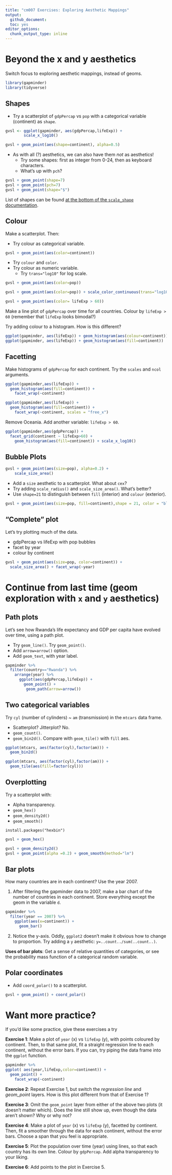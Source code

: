```yaml
---
title: "cm007 Exercises: Exploring Aesthetic Mappings"
output: 
  github_document:
  toc: yes
editor_options: 
  chunk_output_type: inline
---
```




# Beyond the x and y aesthetics

Switch focus to exploring aesthetic mappings, instead of geoms.

```r
 
library(gapminder)
library(tidyverse)
```


## Shapes

- Try a scatterplot of `gdpPercap` vs `pop` with a categorical variable (continent) as `shape`.

```r
gvsl <- ggplot(gapminder, aes(gdpPercap,lifeExp)) +
        scale_x_log10()

gvsl + geom_point(aes(shape=continent), alpha=0.5)
```




- As with all (?) aesthetics, we can also have them _not_ as aesthetics!
    - Try some shapes: first as integer from 0-24, then as keyboard characters.
    - What's up with `pch`?



```r
gvsl + geom_point(shape=7)
gvsl + geom_point(pch=7)
gvsl + geom_point(shape="$")
```

List of shapes can be found [at the bottom of the `scale_shape` documentation](https://ggplot2.tidyverse.org/reference/scale_shape.html).

## Colour

Make a scatterplot. Then:

- Try colour as categorical variable.

```r
gvsl + geom_point(aes(color=continent))
```
- Try `colour` and `color`. 
- Try colour as numeric variable.
    - Try `trans="log10"` for log scale.


```r
gvsl + geom_point(aes(color=pop)) 
```


```r
gvsl + geom_point(aes(color=pop)) + scale_color_continuous(trans="log10")
```


```r
gvsl + geom_point(aes(color= lifeExp > 60)) 
```




Make a line plot of `gdpPercap` over time for all countries. Colour by `lifeExp > 60` (remember that `lifeExp` looks bimodal?)



Try adding colour to a histogram. How is this different?


```r
ggplot(gapminder, aes(lifeExp)) + geom_histogram(aes(colour=continent))
ggplot(gapminder, aes(lifeExp)) + geom_histogram(aes(fill=continent))
```

## Facetting

Make histograms of `gdpPercap` for each continent. Try the `scales` and `ncol` arguments. 

```r
ggplot(gapminder,aes(lifeExp)) +
  geom_histogram(aes(fill=continent)) +
    facet_wrap(~continent)
```


```r
ggplot(gapminder,aes(lifeExp)) +
  geom_histogram(aes(fill=continent)) +
    facet_wrap(~continent, scales = "free_x")
```

Remove Oceania. Add another variable: `lifeExp > 60`. 

```r
ggplot(gapminder,aes(gdpPercap)) +
  facet_grid(continent ~ lifeExp>60) + 
    geom_histogram(aes(fill=continent)) + scale_x_log10()
```


## Bubble Plots

```r
gvsl + geom_point(aes(size=pop), alpha=0.2) + 
    scale_size_area()
```


- Add a `size` aesthetic to a scatterplot. What about `cex`?
- Try adding `scale_radius()` and `scale_size_area()`. What's better?
- Use `shape=21` to distinguish between `fill` (interior) and `colour` (exterior).

```r
gvsl + geom_point(aes(size=pop, fill=continent),shape = 21, color = "black", alpha=0.2)

```



## "Complete" plot

Let's try plotting much of the data.

- gdpPercap vs lifeExp with pop bubbles
- facet by year
- colour by continent

```r
gvsl + geom_point(aes(size=pop, color=continent)) +
  scale_size_area() + facet_wrap(~year)
```


# Continue from last time (geom exploration with `x` and `y` aesthetics)

## Path plots

Let's see how Rwanda's life expectancy and GDP per capita have evolved over time, using a path plot.

- Try `geom_line()`. Try `geom_point()`.
- Add `arrow=arrow()` option.
- Add `geom_text`, with year label. 


```r
gapminder %>%
  filter(country=="Rwanda") %>%
    arrange(year) %>%
      ggplot(aes(gdpPercap,lifeExp)) +
        geom_point() +
         geom_path(arrow=arrow())
```


## Two categorical variables

Try `cyl` (number of cylinders) ~ `am` (transmission) in the `mtcars` data frame.

- Scatterplot? Jitterplot? No.
- `geom_count()`.
- `geom_bin2d()`. Compare with `geom_tile()` with `fill` aes.

```r
ggplot(mtcars, aes(factor(cyl),factor(am))) + 
  geom_bin2d()
```

```r
ggplot(mtcars, aes(factor(cyl),factor(am))) + 
  geom_tile(aes(fill=factor(cyl)))
```

## Overplotting

Try a scatterplot with:

- Alpha transparency.
- `geom_hex()`
- `geom_density2d()`
- `geom_smooth()`


~~~
install.packages("hexbin")
~~~
```r
gvsl + geom_hex()
```

```r
gvsl + geom_density2d()
gvsl + geom_point(alpha =0.2) + geom_smooth(method="lm")

```



## Bar plots

How many countries are in each continent? Use the year 2007.

1. After filtering the gapminder data to 2007, make a bar chart of the number of countries in each continent. Store everything except the geom in the variable `d`.

```r
gapminder %>%
  filter(year == 2007) %>%
    ggplot(aes(x=continent)) + 
      geom_bar()
```



2. Notice the y-axis. Oddly, `ggplot2` doesn't make it obvious how to change to proportion. Try adding a `y` aesthetic: `y=..count../sum(..count..)`.



__Uses of bar plots__: Get a sense of relative quantities of categories, or see the probability mass function of a categorical random variable.



## Polar coordinates

- Add `coord_polar()` to a scatterplot.

```r
gvsl + geom_point() + coord_polar()
```



# Want more practice?

If you'd like some practice, give these exercises a try

__Exercise 1__: Make a plot of `year` (x) vs `lifeExp` (y), with points coloured by continent. Then, to that same plot, fit a straight regression line to each continent, without the error bars. If you can, try piping the data frame into the `ggplot` function.

```r
gapminder %>%
ggplot( aes(year,lifeExp,color=continent)) + 
  geom_point() + 
    facet_wrap(~continent) 
```



__Exercise 2__: Repeat Exercise 1, but switch the _regression line_ and _geom\_point_ layers. How is this plot different from that of Exercise 1?

__Exercise 3__: Omit the `geom_point` layer from either of the above two plots (it doesn't matter which). Does the line still show up, even though the data aren't shown? Why or why not?

__Exercise 4__: Make a plot of `year` (x) vs `lifeExp` (y), facetted by continent. Then, fit a smoother through the data for each continent, without the error bars. Choose a span that you feel is appropriate.

__Exercise 5__: Plot the population over time (year) using lines, so that each country has its own line. Colour by `gdpPercap`. Add alpha transparency to your liking. 

__Exercise 6__: Add points to the plot in Exercise 5.